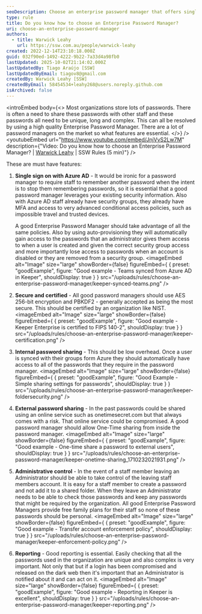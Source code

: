```yaml
---
seoDescription: Choose an enterprise password manager that offers single sign-on with Azure AD, secure and certified encryption, internal and external password sharing, administrative control, and robust reporting features to ensure seamless password management for your organization.
type: rule
title: Do you know how to choose an Enterprise Password Manager?
uri: choose-an-enterprise-password-manager
authors:
  - title: Warwick Leahy
    url: https://ssw.com.au/people/warwick-leahy
created: 2022-12-14T23:10:18.000Z
guid: 032f90ed-1492-4222-9b22-7a33d4a98fb0
lastUpdated: 2025-10-02T21:14:02.000Z
lastUpdatedBy: Tiago Araújo [SSW]
lastUpdatedByEmail: tiagov8@gmail.com
createdBy: Warwick Leahy [SSW]
createdByEmail: 58454534+leahy268@users.noreply.github.com
isArchived: false
---
```


<introEmbed
  body={<>
Most organizations store lots of passwords. There is often a need to share these passwords with other staff and these passwords all need to be unique, long and complex. This can all be resolved by using a high quality Enterprise Password Manager. There are a lot of password managers on the market so what features are essential.
  </>}
/>
<youtubeEmbed url="https://www.youtube.com/embed/JnjVvS2Lw7M" description={"Video: Do you know how to choose an Enterprise Password Manager? | [Warwick Leahy](https://ssw.com.au/people/warwick-leahy/) | SSW Rules (5 min)"} />

These are must have features:

1. **Single sign on with Azure AD** - It would be ironic for a password manager to require staff to remember another password when the intent is to stop them remembering passwords, so it is essential that a good password manager leverages your existing security information. Also with Azure AD staff already have security groups, they already have MFA and access to very advanced conditional access policies, such as impossible travel and trusted devices.

   A good Enterprise Password Manager should take advantage of all the same policies. Also by using auto-provisioning they will automatically gain access to the passwords that an administrator gives them access to when a user is created and given the correct security group access and more importantly lose access to passwords when an account is disabled or they are removed from a security group.
<imageEmbed
  alt="Image"
  size="large"
  showBorder={false}
  figureEmbed={ {
    preset: "goodExample",
    figure: "Good example - Teams synced from Azure AD in Keeper",
    shouldDisplay: true
  } }
  src="/uploads/rules/choose-an-enterprise-password-manager/keeper-synced-teams.png"
/>

2. **Secure and certified** - All good password managers should use AES 256-bit encryption and PBKDF2 - generally accepted as being the most secure. This should be certified by an organization like NIST.
<imageEmbed
  alt="Image"
  size="large"
  showBorder={false}
  figureEmbed={ {
    preset: "goodExample",
    figure: "Good example - Keeper Enterprise is certified to FIPS 140-2",
    shouldDisplay: true
  } }
  src="/uploads/rules/choose-an-enterprise-password-manager/keeper-certification.png"
/>

3. **Internal password sharing** - This should be low overhead. Once a user is synced with their groups form Azure they should automatically have access to all of the passwords that they require in the password manager.
<imageEmbed
  alt="Image"
  size="large"
  showBorder={false}
  figureEmbed={ {
    preset: "goodExample",
    figure: "Good Example - Simple sharing settings for passwords",
    shouldDisplay: true
  } }
  src="/uploads/rules/choose-an-enterprise-password-manager/keeper-foldersecurity.png"
/>

4. **External password sharing** - In the past passwords could be shared using an online service such as onetimesecret.com but that always comes with a risk. That online service could be compromised. A good password manager should allow One-Time sharing from inside the password manager.
<imageEmbed
  alt="Image"
  size="large"
  showBorder={false}
  figureEmbed={ {
    preset: "goodExample",
    figure: "Good example - One-time share a password to external users",
    shouldDisplay: true
  } }
  src="/uploads/rules/choose-an-enterprise-password-manager/keeper-onetime-sharing_1710232021931.png"
/>

5. **Administrative control** - In the event of a staff member leaving an Administrator should be able to take control of the leaving staff members account. It is easy for a staff member to create a password and not add it to a shared folder. When they leave an Administrator needs to be able to check those passwords and keep any passwords that might be required by the organization. All good Enterprise Password Managers provide free family plans for their staff so none of these passwords should be personal.
<imageEmbed
  alt="Image"
  size="large"
  showBorder={false}
  figureEmbed={ {
    preset: "goodExample",
    figure: "Good example - Transfer account enforcement policy",
    shouldDisplay: true
  } }
  src="/uploads/rules/choose-an-enterprise-password-manager/keeper-enforcement-policy.png"
/>

6. **Reporting** - Good reporting is essential. Easily checking that all the passwords used in the organization are unique and also complex is very important. Not only that but if a login has been compromised and released on the dark web then it's important that an Administrator is notified about it and can act on it.
<imageEmbed
  alt="Image"
  size="large"
  showBorder={false}
  figureEmbed={ {
    preset: "goodExample",
    figure: "Good example - Reporting in Keeper is excellent",
    shouldDisplay: true
  } }
  src="/uploads/rules/choose-an-enterprise-password-manager/keeper-reporting.png"
/>
